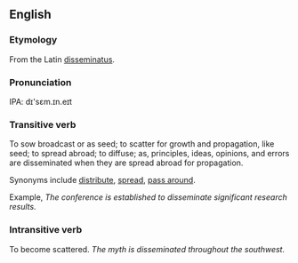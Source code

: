 ==English==

===Etymology===
From the Latin [[disseminatus]].

===Pronunciation===
IPA: dɪ'sɛm.ɪn.eɪt


===Transitive verb===
To sow broadcast or as seed; to scatter for growth and propagation, like seed; to spread abroad; to diffuse; as, principles, ideas, opinions, and errors are disseminated when they are spread abroad for propagation.

Synonyms include [[distribute]], [[spread]], [[pass around]].

Example, ''The conference is established to disseminate significant research results.''

===Intransitive verb===
To become scattered.  ''The myth is disseminated throughout the southwest.''